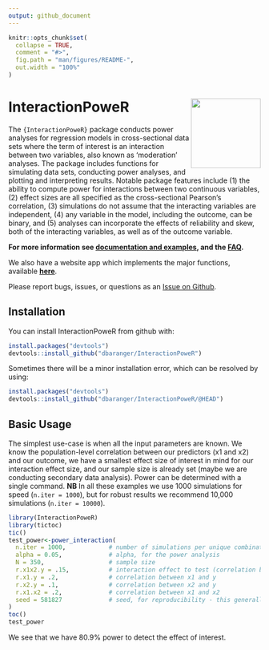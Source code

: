 ```yaml
---
output: github_document
---
```


<!-- README.md is generated from README.Rmd. Please edit that file -->

```r
knitr::opts_chunk$set(
  collapse = TRUE,
  comment = "#>",
  fig.path = "man/figures/README-",
  out.width = "100%"
)
```

# InteractionPoweR <a href='https://dbaranger.github.io/InteractionPoweR'><img src="man/figures/logo.png" align="right" height="139"/></a>

<!-- badges: start -->

<!-- badges: end -->

The `{InteractionPoweR}` package conducts power analyses for regression models in cross-sectional data sets where the term of interest is an interaction between two variables, also known as 'moderation' analyses. The package includes functions for simulating data sets, conducting power analyses, and plotting and interpreting results. Notable package features include (1) the ability to compute power for interactions between two continuous variables, (2) effect sizes are all specified as the cross-sectional Pearson's correlation, (3) simulations do not assume that the interacting variables are independent, (4) any variable in the model, including the outcome, can be binary, and (5) analyses can incorporate the effects of reliability and skew, both of the interacting variables, as well as of the outcome variable.

**For more information see [documentation and examples](https://dbaranger.github.io/InteractionPoweR/articles/articles/InteractionPoweRvignette.html), and the [FAQ](https://dbaranger.github.io/InteractionPoweR/articles/articles/CommonQuestions.html).**

We also have a website app which implements the major functions, available [**here**](https://intmoddev.shinyapps.io/intPower/).

Please report bugs, issues, or questions as an [Issue on Github](https://github.com/dbaranger/InteractionPoweR/issues).

## Installation

You can install InteractionPoweR from github with:

``` r
install.packages("devtools")
devtools::install_github("dbaranger/InteractionPoweR")
```

Sometimes there will be a minor installation error, which can be resolved by using:

``` r
install.packages("devtools")
devtools::install_github("dbaranger/InteractionPoweR/@HEAD")
```

## Basic Usage

The simplest use-case is when all the input parameters are known. We know the population-level correlation between our predictors (x1 and x2) and our outcome, we have a smallest effect size of interest in mind for our interaction effect size, and our sample size is already set (maybe we are conducting secondary data analysis). Power can be determined with a single command. **NB** In all these examples we use 1000 simulations for speed (`n.iter = 1000`), but for robust results we recommend 10,000 simulations (`n.iter = 10000`).

```r
library(InteractionPoweR)
library(tictoc)
tic()
test_power<-power_interaction(
  n.iter = 1000,            # number of simulations per unique combination of input parameters
  alpha = 0.05,             # alpha, for the power analysis
  N = 350,                  # sample size
  r.x1x2.y = .15,           # interaction effect to test (correlation between x1*x2 and y)
  r.x1.y = .2,              # correlation between x1 and y
  r.x2.y = .1,              # correlation between x2 and y
  r.x1.x2 = .2,             # correlation between x1 and x2
  seed = 581827             # seed, for reproducibility - this generally should not be set
)
toc()
test_power
```

We see that we have 80.9% power to detect the effect of interest.
